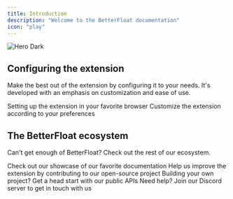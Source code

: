 ```yaml
---
title: Introduction
description: "Welcome to the BetterFloat documentation"
icon: "play"
---
```


<img src="/images/hero.png" alt="Hero Dark" />

## Configuring the extension

Make the best out of the extension by configuring it to your needs. It's developed with an emphasis on customization and ease of use.

<CardGroup cols={2}>
	<Card title="Quickstart" icon="cloud-arrow-down" href="/quickstart">
		Setting up the extension in your favorite browser
	</Card>
	<Card title="Customizing Settings" icon="palette" href="/customization/general">
		Customize the extension according to your preferences
	</Card>
</CardGroup>

## The BetterFloat ecosystem

Can't get enough of BetterFloat? Check out the rest of our ecosystem.

<CardGroup cols={2}>
	<Card title="More Extensions" icon="stars" href="">
		Check out our showcase of our favorite documentation
	</Card>
	<Card title="Contributing" icon="screwdriver-wrench" href="https://github.com/GODrums/BetterFloat">
		Help us improve the extension by contributing to our open-source project
	</Card>
	<Card title="Public APIs" icon="code" href="/api-reference/introduction">
		Building your own project? Get a head start with our public APIs
	</Card>
	<Card title="Support" icon="message-question" href="https://discord.gg/VQWXp33nSW">
		Need help? Join our Discord server to get in touch with us
	</Card>
</CardGroup>
